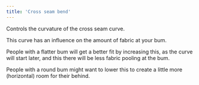 ```yaml
---
title: 'Cross seam bend'
---
```


Controls the curvature of the cross seam curve.

This curve has an influence on the amount of fabric at your bum.

People with a flatter bum will get a better fit by increasing this, as the
curve will start later, and this there will be less fabric pooling at the bum.

People with a round bum might want to lower this to create a little more
(horizontal) room for their behind.
